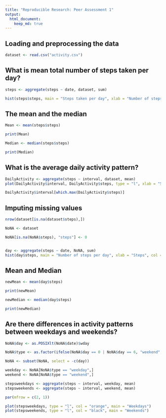 ```yaml
---
title: "Reproducible Research: Peer Assessment 1"
output: 
  html_document:
    keep_md: true
---
```



## Loading and preprocessing the data

```r

dataset <- read.csv("activity.csv")

```


## What is mean total number of steps taken per day?

```r

steps <- aggregate(steps ~ date, dataset, sum)

hist(steps$steps, main = "Steps taken per day", xlab = "Number of steps", col = "purple", breaks = 8)

```


## The mean and the median


```r
Mean <- mean(steps$steps)

print(Mean)

Median <- median(steps$steps)

print(Median)

```


## What is the average daily activity pattern?

```r
DailyActivity <- aggregate(steps ~ interval, dataset, mean)
plot(DailyActivity$interval, DailyActivity$steps, type = "l", xlab = "5 minute interval", ylab = "Average of all days", main =  "Average daily activity", col = "red")
```


```r
DailyActivity$interval[which.max(DailyActivity$steps)]
```


## Imputing missing values

```r
nrow(dataset[is.na(dataset$steps),])

```

```r
NoNA <- dataset

NoNA[is.na(NoNA$steps), "steps"] <- 0


day <- aggregate(steps ~ date, NoNA, sum)
hist(day$steps, main = "Number of steps per day", xlab = "Steps", col = "green", breaks = 8)
```

## Mean and Median

```r
newMean <- mean(day$steps)

print(newMean)

newMedian <- median(day$steps)

print(newMedian)
```

## Are there differences in activity patterns between weekdays and weekends?

```r
NoNA$day <- as.POSIXlt(NoNA$date)$wday

NoNA$type <- as.factor(ifelse(NoNA$day == 0 | NoNA$day == 6, "weekend", "weekday"))

NoNA <- subset(NoNA, select = -c(day))

```

```r

weekday <- NoNA[NoNA$type == "weekday",]
weekend <- NoNA[NoNA$type == "weekend",]

stepsweekdays <- aggregate(steps ~ interval, weekday, mean)
stepsweekends <- aggregate(steps ~ interval, weekend, mean)

par(mfrow = c(2, 1))

plot(stepsweekdays, type = "l", col = "orange", main = "Weekdays")
plot(stepsweekends, type = "l", col = "black", main = "Weekends")

```
